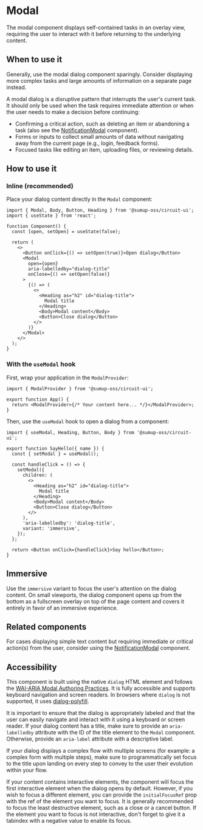
<Meta of={Stories} />

# Modal

<Status variant="stable" />

The modal component displays self-contained tasks in an overlay view, requiring the user to interact with it before returning to the underlying content.

<Story of={Stories.Base} />
<Props />

## When to use it

Generally, use the modal dialog component sparingly. Consider displaying more complex tasks and large amounts of information on a separate page instead.

A modal dialog is a disruptive pattern that interrupts the user's current task. It should only be used when the task requires immediate attention or when the user needs to make a decision before continuing:

- Confirming a critical action, such as deleting an item or abandoning a task (also see the [NotificationModal](Notification/NotificationModal/Docs) component).
- Forms or inputs to collect small amounts of data without navigating away from the current page (e.g., login, feedback forms).
- Focused tasks like editing an item, uploading files, or reviewing details.

## How to use it

### Inline (recommended)

Place your dialog content directly in the `Modal` component:

```tsx
import { Modal, Body, Button, Heading } from '@sumup-oss/circuit-ui';
import { useState } from 'react';

function Component() {
  const [open, setOpen] = useState(false);

  return (
    <>
      <Button onClick={() => setOpen(true)}>Open dialog</Button>
      <Modal
        open={open}
        aria-labelledby="dialog-title"
        onClose={() => setOpen(false)}
      >
        {() => (
          <>
            <Heading as="h2" id="dialog-title">
              Modal title
            </Heading>
            <Body>Modal content</Body>
            <Button>Close dialog</Button>
          </>
        )}
      </Modal>
    </>
  );
}
```

### With the `useModal` hook

First, wrap your application in the `ModalProvider`:

```tsx
import { ModalProvider } from '@sumup-oss/circuit-ui';

export function App() {
  return <ModalProvider>{/* Your content here... */}</ModalProvider>;
}
```

Then, use the `useModal` hook to open a dialog from a component:

```tsx
import { useModal, Heading, Button, Body } from '@sumup-oss/circuit-ui';

export function SayHello({ name }) {
  const { setModal } = useModal();

  const handleClick = () => {
    setModal({
      children: (
        <>
          <Heading as="h2" id="dialog-title">
            Modal title
          </Heading>
          <Body>Modal content</Body>
          <Button>Close dialog</Button>
        </>
      ),
      'aria-labelledby': 'dialog-title',
      variant: 'immersive',
    });
  };

  return <Button onClick={handleClick}>Say hello</Button>;
}
```

## Immersive

Use the `immersive` variant to focus the user's attention on the dialog content. On small viewports, the dialog component opens up from the bottom as a fullscreen overlay on top of the page content and covers it entirely in favor of an immersive experience.

<Story of={Stories.Immersive} />

## Related components

For cases displaying simple text content but requiring immediate or critical action(s) from the user, consider using the [NotificationModal](Notification/NotificationModal/Docs) component.

## Accessibility

This component is built using the native `dialog` HTML element and follows the [WAI-ARIA Modal Authoring Practices](https://www.w3.org/WAI/ARIA/apg/patterns/dialog-modal/). It is fully accessible and supports keyboard navigation and screen readers. In browsers where `dialog` is not supported, it uses [dialog-polyfill](https://github.com/GoogleChrome/dialog-polyfill).

It is important to ensure that the dialog is appropriately labeled and that the user can easily navigate and interact with it using a keyboard or screen reader.
If your dialog content has a title, make sure to provide an `aria-labelledby` attribute with the ID of the title element to the `Modal` component. Otherwise, provide an `aria-label` attribute with a descriptive label.

If your dialog displays a complex flow with multiple screens (for example: a complex form with multiple steps), make sure to programmatically set focus to the title upon landing on every step to convey to the user their evolution within your flow.

If your content contains interactive elements, the component will focus the first interactive element when the dialog opens by default. However, if you wish to focus a different element, you can provide the `initialFocusRef` prop with the ref of the element you want to focus. It is generally recommended to focus the least destructive element, such as a close or a cancel button. If the element you want to focus is not interactive, don't forget to give it a tabindex with a negative value to enable its focus.
